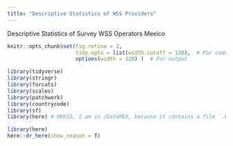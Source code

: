 ```yaml
---
title: "Descriptive Statistics of WSS Providers"
---
```


Descriptive Statistics of Survey WSS Operators Mexico


```r
knitr::opts_chunk$set(fig.retina = 2,
                      tidy.opts = list(width.cutoff = 120),  # For code
                      options(width = 120) )  # For output


```

```r
library(tidyverse)
library(stringr)
library(forcats)
library(scales)
library(patchwork)
library(countrycode)
library(sf)
library(here) # OKKIO, I am in /DataMEX, because it contains a file `.here`

library(here)
here::dr_here(show_reason = T)
```














